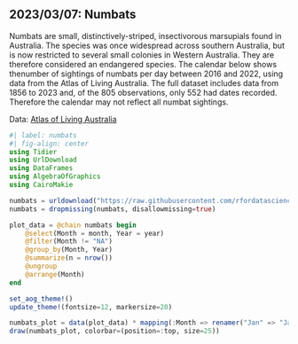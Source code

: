 ## 2023/03/07: Numbats

Numbats are small, distinctively-striped, insectivorous marsupials found in Australia. The species was once widespread across southern Australia, but is now restricted to several small colonies in Western Australia. They are therefore considered an endangered species. The calendar below shows thenumber of sightings of numbats per day between  2016 and 2022, using data from the Atlas of Living Australia. The full dataset includes data from 1856 to 2023 and, of the 805 observations, only 552 had dates recorded. Therefore the calendar may not reflect all numbat sightings.

Data: [Atlas of Living Australia](https://github.com/rfordatascience/tidytuesday/blob/master/data/2023/2023-03-07/readme.md)

```julia
#| label: numbats
#| fig-align: center
using Tidier
using UrlDownload
using DataFrames
using AlgebraOfGraphics
using CairoMakie

numbats = urldownload("https://raw.githubusercontent.com/rfordatascience/tidytuesday/master/data/2023/2023-03-07/numbats.csv") |> DataFrame ;
numbats = dropmissing(numbats, disallowmissing=true)

plot_data = @chain numbats begin
    @select(Month = month, Year = year)
    @filter(Month != "NA")
    @group_by(Month, Year)
    @summarize(n = nrow())
    @ungroup
    @arrange(Month)
end

set_aog_theme!()
update_theme!(fontsize=12, markersize=20)

numbats_plot = data(plot_data) * mapping(:Month => renamer("Jan" => "Jan", "Feb" => "Feb", "Mar" => "Mar", "Apr" => "Apr", "May" => "May", "Jun" => "Jun", "Jul" => "Jul", "Aug" => "Aug", "Sep" => "Sep", "Oct" => "Oct", "Nov" => "Nov", "Dec" => "Dec"), :Year, color = :n => "Number of sightings") * visual(colormap=:thermal)
draw(numbats_plot, colorbar=(position=:top, size=25))
```

